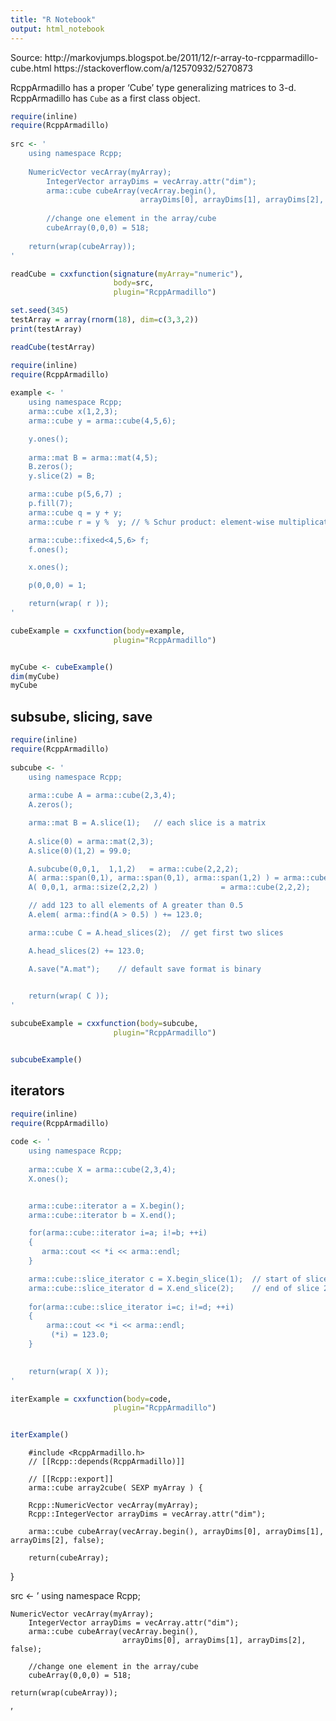 ```yaml
---
title: "R Notebook"
output: html_notebook
---
```


Source: http://markovjumps.blogspot.be/2011/12/r-array-to-rcpparmadillo-cube.html
    https://stackoverflow.com/a/12570932/5270873
    
RcppArmadillo has a proper 'Cube' type generalizing matrices to 3-d.  
RcppArmadillo has `Cube` as a first class object.

```r
require(inline)
require(RcppArmadillo)
 
src <- '
    using namespace Rcpp;
     
    NumericVector vecArray(myArray);
        IntegerVector arrayDims = vecArray.attr("dim");
        arma::cube cubeArray(vecArray.begin(), 
                             arrayDims[0], arrayDims[1], arrayDims[2], false);
 
        //change one element in the array/cube
        cubeArray(0,0,0) = 518;  
 
    return(wrap(cubeArray));  
'
```


```r
readCube = cxxfunction(signature(myArray="numeric"), 
                       body=src, 
                       plugin="RcppArmadillo")

set.seed(345)
testArray = array(rnorm(18), dim=c(3,3,2))
print(testArray)
```


```r
readCube(testArray)
```



```r
require(inline)
require(RcppArmadillo)
 
example <- '
    using namespace Rcpp;
    arma::cube x(1,2,3);
    arma::cube y = arma::cube(4,5,6);

    y.ones();
    
    arma::mat B = arma::mat(4,5);
    B.zeros();
    y.slice(2) = B;

    arma::cube p(5,6,7) ;
    p.fill(7);
    arma::cube q = y + y;
    arma::cube r = y %  y; // %	Schur product: element-wise multiplication of two objects

    arma::cube::fixed<4,5,6> f;
    f.ones();

    x.ones();

    p(0,0,0) = 1;

    return(wrap( r ));
'

cubeExample = cxxfunction(body=example, 
                       plugin="RcppArmadillo")


myCube <- cubeExample()
dim(myCube)
myCube
```

## subsube, slicing, save

```r
require(inline)
require(RcppArmadillo)
 
subcube <- '
    using namespace Rcpp;
    
    arma::cube A = arma::cube(2,3,4);
    A.zeros();

    arma::mat B = A.slice(1);   // each slice is a matrix
    
    A.slice(0) = arma::mat(2,3);
    A.slice(0)(1,2) = 99.0;

    A.subcube(0,0,1,  1,1,2)   = arma::cube(2,2,2);
    A( arma::span(0,1), arma::span(0,1), arma::span(1,2) ) = arma::cube(2,2,2);
    A( 0,0,1, arma::size(2,2,2) )              = arma::cube(2,2,2);

    // add 123 to all elements of A greater than 0.5
    A.elem( arma::find(A > 0.5) ) += 123.0;

    arma::cube C = A.head_slices(2);  // get first two slices

    A.head_slices(2) += 123.0;

    A.save("A.mat");    // default save format is binary
    

    return(wrap( C ));
'

subcubeExample = cxxfunction(body=subcube, 
                       plugin="RcppArmadillo")


subcubeExample()
```


## iterators

```r
require(inline)
require(RcppArmadillo)
 
code <- '
    using namespace Rcpp;
    
    arma::cube X = arma::cube(2,3,4);
    X.ones();


    arma::cube::iterator a = X.begin();
    arma::cube::iterator b = X.end();

    for(arma::cube::iterator i=a; i!=b; ++i)
    {
       arma::cout << *i << arma::endl;
    }

    arma::cube::slice_iterator c = X.begin_slice(1);  // start of slice 1
    arma::cube::slice_iterator d = X.end_slice(2);    // end of slice 2
    
    for(arma::cube::slice_iterator i=c; i!=d; ++i)
    {
        arma::cout << *i << arma::endl;
         (*i) = 123.0;
    }
    

    return(wrap( X ));
'

iterExample = cxxfunction(body=code, 
                       plugin="RcppArmadillo")


iterExample()
```



        #include <RcppArmadillo.h>
        // [[Rcpp::depends(RcppArmadillo)]]
        
        // [[Rcpp::export]]
        arma::cube array2cube( SEXP myArray ) {
        
        Rcpp::NumericVector vecArray(myArray);
        Rcpp::IntegerVector arrayDims = vecArray.attr("dim");
        
        arma::cube cubeArray(vecArray.begin(), arrayDims[0], arrayDims[1], arrayDims[2], false);
        
        return(cubeArray);  
}


src <- '
    using namespace Rcpp;
     
    NumericVector vecArray(myArray);
        IntegerVector arrayDims = vecArray.attr("dim");
        arma::cube cubeArray(vecArray.begin(), 
                             arrayDims[0], arrayDims[1], arrayDims[2], false);
 
        //change one element in the array/cube
        cubeArray(0,0,0) = 518;  
 
    return(wrap(cubeArray));  
'

















